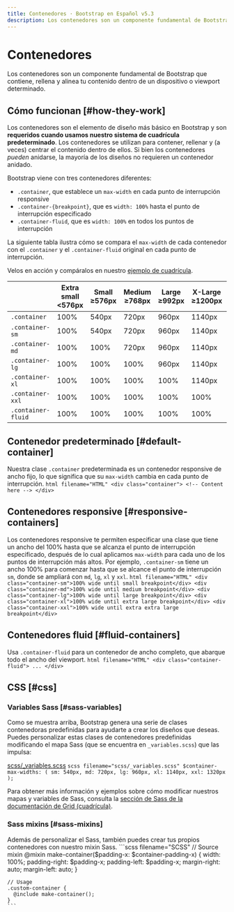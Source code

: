 ```yaml
---
title: Contenedores · Bootstrap en Español v5.3
description: Los contenedores son un componente fundamental de Bootstrap que contiene, rellena y alinea tu contenido dentro de un dispositivo o viewport determinado.
---
```


# Contenedores

Los contenedores son un componente fundamental de Bootstrap que contiene, rellena y alinea tu contenido dentro de un dispositivo o viewport determinado.

<MainBanner />

Cómo funcionan [#how-they-work]
--------------------------------

Los contenedores son el elemento de diseño más básico en Bootstrap y son **requeridos cuando usamos nuestro sistema de cuadrícula predeterminado**. Los contenedores se utilizan para contener, rellenar y (a veces) centrar el contenido dentro de ellos. Si bien los contenedores _pueden_ anidarse, la mayoría de los diseños no requieren un contenedor anidado.

Bootstrap viene con tres contenedores diferentes:

* `.container`, que establece un `max-width` en cada punto de interrupción responsive
* `.container-{breakpoint}`, que es `width: 100%` hasta el punto de interrupción especificado
* `.container-fluid`, que es `width: 100%` en todos los puntos de interrupción

La siguiente tabla ilustra cómo se compara el `max-width` de cada contenedor con el `.container` y el `.container-fluid` original en cada punto de interrupción.

Velos en acción y compáralos en nuestro [ejemplo de cuadrícula](https://getbootstrap.com/docs/5.3/examples/grid/#containers).

|     | Extra small<br />\<576px | Small<br />≥576px | Medium<br />≥768px | Large<br />≥992px | X-Large<br />≥1200px | XX-Large<br />≥1400px |
| --- | --- | --- | --- | --- | --- | --- |
| `.container` | 100% | 540px | 720px | 960px | 1140px | 1320px |
| `.container-sm` | 100% | 540px | 720px | 960px | 1140px | 1320px |
| `.container-md` | 100% | 100% | 720px | 960px | 1140px | 1320px |
| `.container-lg` | 100% | 100% | 100% | 960px | 1140px | 1320px |
| `.container-xl` | 100% | 100% | 100% | 100% | 1140px | 1320px |
| `.container-xxl` | 100% | 100% | 100% | 100% | 100% | 1320px |
| `.container-fluid` | 100% | 100% | 100% | 100% | 100% | 100% |

Contenedor predeterminado [#default-container]
-----------------------------------------------

Nuestra clase `.container` predeterminada es un contenedor responsive de ancho fijo, lo que significa que su `max-width` cambia en cada punto de interrupción.
    ```html filename="HTML"
    <div class="container">
      <!-- Content here -->
    </div>
    ```

Contenedores responsive [#responsive-containers]
-------------------------------------------------

Los contenedores responsive te permiten especificar una clase que tiene un ancho del 100% hasta que se alcanza el punto de interrupción especificado, después de lo cual aplicamos `max-width` para cada uno de los puntos de interrupción más altos. Por ejemplo, `.container-sm` tiene un ancho 100% para comenzar hasta que se alcance el punto de interrupción `sm`, donde se ampliará con `md`, `lg`, `xl` y `xxl`.
    ```html filename="HTML"
    <div class="container-sm">100% wide until small breakpoint</div>
    <div class="container-md">100% wide until medium breakpoint</div>
    <div class="container-lg">100% wide until large breakpoint</div>
    <div class="container-xl">100% wide until extra large breakpoint</div>
    <div class="container-xxl">100% wide until extra extra large breakpoint</div>
    ```

Contenedores fluid [#fluid-containers]
---------------------------------------

Usa `.container-fluid` para un contenedor de ancho completo, que abarque todo el ancho del viewport.
    ```html filename="HTML"
    <div class="container-fluid">
      ...
    </div>
    ```

CSS [#css]
-----------

### Variables Sass [#sass-variables]

Como se muestra arriba, Bootstrap genera una serie de clases contenedoras predefinidas para ayudarte a crear los diseños que deseas. Puedes personalizar estas clases de contenedores predefinidas modificando el mapa Sass (que se encuentra en `_variables.scss`) que las impulsa:

[scss/_variables.scss](https://github.com/twbs/bootstrap/blob/v5.3.2/scss/_variables.scss)
    ```scss filename="scss/_variables.scss"
    $container-max-widths: (
      sm: 540px,
      md: 720px,
      lg: 960px,
      xl: 1140px,
      xxl: 1320px
    );
    ```

Para obtener más información y ejemplos sobre cómo modificar nuestros mapas y variables de Sass, consulta la [sección de Sass de la documentación de Grid (cuadrícula)](/bootstrap/5.3/layout/grid/#css).

### Sass mixins [#sass-mixins]

Además de personalizar el Sass, también puedes crear tus propios contenedores con nuestro mixin Sass.
    ```scss filename="SCSS"
    // Source mixin
    @mixin make-container($padding-x: $container-padding-x) {
      width: 100%;
      padding-right: $padding-x;
      padding-left: $padding-x;
      margin-right: auto;
      margin-left: auto;
    }
    
    // Usage
    .custom-container {
      @include make-container();
    }
    ```